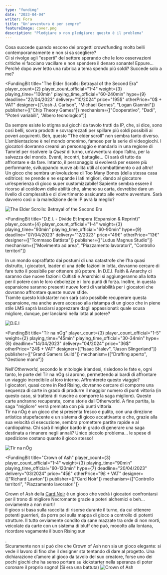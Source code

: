 ```yaml
---
type: "funding"
date: "2023-04-04"
writer: Fora
title: "Un'avventura è per sempre"
featureImage: cover.png
description: "Pledgiare o non pledgiare: questo è il problema"
---
```


<FundingIntro>
  Cosa succede quando escono dei progetti crowdfunding molto belli contemporaneamente e non si sa scegliere? <br />
  Ci si rivolge agli "esperti" del settore sperando che le loro osservazioni critiche vi facciano vacillare e non spendere
  il denaro sonante! Eppure… Perché dopo aver letto una rubrica a tema spendo più soldi? Succede solo a me?
</FundingIntro>

<FundingBit
  title="The Elder Scrolls: Betrayal of the Second Era"
  player_count={2}
  player_count_official="1-4"
  weight={3}
  playing_time="100min"
  playing_time_official="60-240min"
  hype={9}
  deadline="22/04/2023"
  delivery="10/2024"
  price="195$"
  otherPrice="0$ + VAT"
  designer={["Josh J. Carlson", "Michael Gernes", "Logan Giannini"]}
  publisher={["Chip Theory Games"]}
  mechanism={["Cooperativo", "Dadi", "Poteri variabili", "Albero tecnologico"]}
>
  Da sempre esiste lo stigma sui giochi da tavolo tratti da IP, che, si dice, sono così belli, sovra prodotti e
  sovraprezzati per spillare più soldi possibili ai poveri acquirenti. Beh, questo "The elder scroll" non sembra tanto
  diverso. <br />
  L’ambientazione è nel mondo omonimo, famoso per la serie di videogiochi. I giocatori dovranno crearsi un personaggio e
  mandarlo in una regione di Tamriel per risolvere la <em>Quest</em> di turno, un’avventura dopo l’altra, per la salvezza
  del mondo. Eventi, incontri, battaglie... Ci sarà di tutto da affrontare e da fare. Intanto, il personaggio si evolverà
  per essere più performante, sviluppando nuove abilità utili al combattimento o ad altro! <br />
  Un gioco che sembra un’evoluzione di <Link to="/reviews/too-many-bones">Too Many Bones</Link> (della stessa casa
  editrice): ne prende e ne espande i lati migliori, dando al giocatore un’esperienza di gioco super customizzabile!
  Sapiente sembra essere il ricorso al cooldown delle abilità che, almeno su carta, dovrebbe dare un livello di
  complessità e di divertimento assicurato alle vostre avventure. Sarà davvero così o la maledizione delle IP avrà la
  meglio?
</FundingBit>

<img src="game1.png?t=1" alt="The Elder Scrolls: Betrayal of the Second Era" />

<FundingLink
  title="The Elder Scrolls: Betrayal of the Second Era"
  link="https://gamefound.com/projects/chip-theory-games/the-elder-scrolls"
  small
/>

<FundingBit
  title="D.E.I. - Divide Et Impera (Expansion & Reprint)"
  player_count={4}
  player_count_official="1-4"
  weight={3}
  playing_time="90min"
  playing_time_official="60-90min"
  hype={9}
  deadline="07/04/2023"
  delivery="12/2023"
  price="49€"
  otherPrice="13€"
  designer={["Tommaso Battista"]}
  publisher={["Ludus Magnus Studio"]}
  mechanism={["Movimento ad area", "Piazzamento lavoratori", "Controllo territori"]}
>
  In un mondo sopraffatto dai postumi di una catastrofe che l’ha quasi distrutto, i giocatori, leader di una delle
  fazioni in lotta, dovranno cercare di fare tutto il possibile per ottenere più potere. In D.E.I. Faith & Anarchy ci
  saranno due nuove fazioni: Cultisti e Anarchici si aggiungeranno alla lotta per il potere con le loro debolezze e i
  loro punti di forza. Inoltre, in questa espansione saranno presenti nuove fonti di variabilità per i giocatori che
  dovranno affrontare queste nuove sfide. <br />
  Tramite questo kickstarter non sarà solo possibile recuperare questa espansione, ma anche avere accesso alla ristampa di
  un gioco che in piene stile <Link to="/publishers/ludus-magnus-studio">LMS</Link> saprà lasciarsi apprezzare dagli appassionati:
  quale scusa migliore, dunque, per lanciarsi nella lotta al potere?
</FundingBit>

<img src="game2.png?t=1" alt="D.E.I" />

<FundingLink
  title="D.E.I"
  link="https://gamefound.com/projects/lms/dei-divide-et-impera?ref=project-advert-banner_dei-divide-et-impera"
  small
/>

<FundingBit
  title="Tír na nÓg"
  player_count={3}
  player_count_official="1-5"
  weight={2}
  playing_time="45min"
  playing_time_official="30-34min"
  hype={8}
  deadline="14/04/2023"
  delivery="04/2024"
  price="36$"
  otherPrice="24$ + VAT"
  designer={["Isaac Shalev", "Jason Slingerland"]}
  publisher={["Grand Gamers Guild"]}
  mechanism={["Drafting aperto", "Gestione mano"]}
>
  Nell’<em>Otherworld</em>, secondo le mitologie irlandesi, risiedono le fate e, ogni tanto, le porte del Tír na nÓg si
  aprono, permettendo ai bardi di affrontare un viaggio incredibile al loro interno. Affronterete questo viaggio? <br />I
  giocatori, quasi come in <Link to="/reviews/red-rising">Red Rising</Link>, dovranno cercare di comporre una sequenza di
  carte in grado di produrre il maggior numero di punti vittoria (in questo caso, si tratterà di riuscire a comporre la saga
  migliore). Queste carte andranno recuperate, come storie dall’Otherworld. A fine partita, la saga "migliore" verrà premiata
  con più punti vittoria. <br />
  Tír na nÓg è un gioco che si presenta fresco e pulito, con una direzione artistica stupefacente e un sistema di gioco
  accattivante e che, grazie alla sua velocità di esecuzione, sembra promettere partite rapide e al cardiopalma. Chi
  sarà il miglior bardo in grado di generare una saga destinata a rimanere negli annali? Unico piccolo problema… le
  spese di spedizione costano quanto il gioco stesso!
</FundingBit>

<img src="game3.png?t=1" alt="Tír na nÓg" />

<FundingLink
  title="Tír na nÓg"
  link="https://gamefound.com/projects/grand-gamers-guild/tir-na-nog-between-worlds"
  small
/>

<FundingBit
  title="Crown of Ash"
  player_count={3}
  player_count_official="1-4"
  weight={3}
  playing_time="90min"
  playing_time_official="60-120min"
  hype={7}
  deadline="20/04/2023"
  delivery="03/2024"
  price="45£"
  otherPrice="9£ + VAT"
  designer={["Richard Lawton"]}
  publisher={["Card Noir"]}
  mechanism={["Controllo territori", "Piazzamento lavoratori"]}
>
  Crown of Ash della <u>Card Noir</u> è un gioco che vedrà i giocatori confrontarsi per il trono di migliore Necromante
  grazie a poteri alchemici e beh… ovviamente a non morti! <br />
  Il gioco si basa sulla raccolta di risorse durante il turno, da cui ottenere potenti guerrieri, da porre poi sulla mappa
  di gioco a controllo di potenti strutture. Il tutto ovviamente condito da sane mazzate tra orde di non morti, veicolate
  da carte con un sistema di bluff che può, mooolto alla lontana, ricordare vagamente il buon <Link to="/reviews/rising-sun">
    Rising sun
  </Link>. <br />
  Sicuramente non si può dire che Crown of Ash non sia un gioco elegante: si vede il lavoro di fino che il designer sta
  tentando di dare al progetto. Una dichiarazione d’amore al gioco da tavolo del suo creatore, forse uno dei pochi
  giochi che ha senso portare su kickstarter nella speranza di poter coronare il proprio sogno! (Sì era una battuta)
</FundingBit>

<img src="game4.png?t=1" alt="Crown of Ash" />

<FundingLink title="Crown of Ash" link="https://www.kickstarter.com/projects/cardnoir/crown-of-ash" small />
